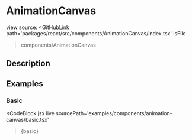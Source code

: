 
# AnimationCanvas

view source: 
<GitHubLink
  path='packages/react/src/components/AnimationCanvas/index.tsx'
  isFile
>components/AnimationCanvas</GitHubLink>

## Description


## Examples

### Basic

<CodeBlock
  jsx
  live
  sourcePath='examples/components/animation-canvas/basic.tsx'
>{basic}</CodeBlock>
